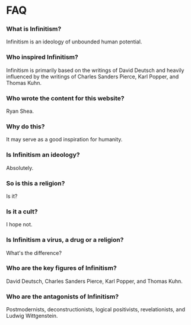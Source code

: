 # FAQ

### What is Infinitism?

Infinitism is an ideology of unbounded human potential.

### Who inspired Infinitism?

Infinitism is primarily based on the writings of David Deutsch and heavily influenced by the writings of Charles Sanders Pierce, Karl Popper, and Thomas Kuhn.

### Who wrote the content for this website?

Ryan Shea.

### Why do this?

It may serve as a good inspiration for humanity.

### Is Infinitism an ideology?

Absolutely.

### So is this a religion?

Is it?

### Is it a cult?

I hope not.

### Is Infinitism a virus, a drug or a religion?

What's the difference?

### Who are the key figures of Infinitism?

David Deutsch, Charles Sanders Pierce, Karl Popper, and Thomas Kuhn.

### Who are the antagonists of Infinitism?

Postmodernists, deconstructionists, logical positivists, revelationists, and Ludwig Wittgenstein.

